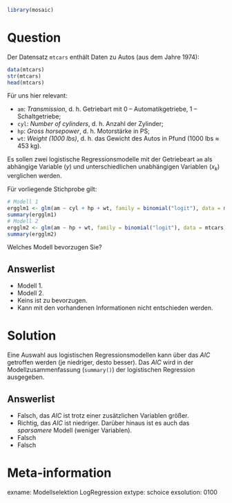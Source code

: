 ```r
library(mosaic)
```

Question
========

Der Datensatz `mtcars` enthält Daten zu Autos (aus dem Jahre 1974):

```r
data(mtcars)
str(mtcars)
head(mtcars)
```

Für uns hier relevant:

- `am`: *Transmission*, d. h. Getriebart mit 0 -- Automatikgetriebe, 1 -- Schaltgetriebe;
- `cyl`: *Number of cylinders*, d. h. Anzahl der Zylinder;
- `hp`: *Gross horsepower*, d. h. Motorstärke in PS;
- `wt`: *Weight (1000 lbs)*, d. h. das Gewicht des Autos in Pfund (1000 lbs $\approx$ 453 kg).

Es sollen zwei logistische Regressionsmodelle mit der Getriebeart `am` als abhängige Variable ($y$) und unterschiedlichen unabhängigen Variablen ($x_k$) verglichen werden.

Für vorliegende Stichprobe gilt:

```r
# Modell 1
ergglm1 <- glm(am ~ cyl + hp + wt, family = binomial("logit"), data = mtcars)
summary(ergglm1)
# Modell 2
ergglm2 <- glm(am ~ hp + wt, family = binomial("logit"), data = mtcars)
summary(ergglm2)
```

Welches Modell bevorzugen Sie?

Answerlist
----------
* Modell 1.
* Modell 2.
* Keins ist zu bevorzugen.
* Kann mit den vorhandenen Informationen nicht entschieden werden.


Solution
========

Eine Auswahl aus logistischen Regressionsmodellen kann über das $AIC$ getroffen werden (je niedriger, desto besser).
Das $AIC$ wird in der Modellzusammenfassung (`summary()`) der logistischen Regression ausgegeben.

Answerlist
----------
* Falsch, das $AIC$ ist trotz einer zusätzlichen Variablen größer.
* Richtig, das $AIC$ ist niedriger. Darüber hinaus ist es auch das *sparsamere* Modell (weniger Variablen).
* Falsch
* Falsch

Meta-information
================
exname: Modellselektion LogRegression
extype: schoice
exsolution: 0100
